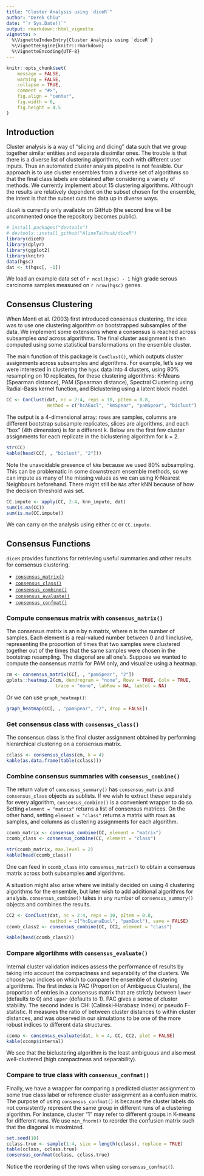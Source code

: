 ```yaml
---
title: "Cluster Analysis using `diceR`"
author: "Derek Chiu"
date: "`r Sys.Date()`"
output: rmarkdown::html_vignette
vignette: >
  %\VignetteIndexEntry{Cluster Analysis using `diceR`}
  %\VignetteEngine{knitr::rmarkdown}
  %\VignetteEncoding{UTF-8}
---
```


```r
knitr::opts_chunk$set(
	message = FALSE,
	warning = FALSE,
	collapse = TRUE,
	comment = "#>",
	fig.align = "center",
	fig.width = 6,
	fig.height = 4.5
)
```

## Introduction

Cluster analysis is a way of "slicing and dicing" data such that we group together similar entities and separate dissimilar ones. The trouble is that there is a diverse list of clustering algorithms, each with different user inputs. Thus an automated cluster analysis pipeline is not feasible. Our approach is to use cluster ensembles from a diverse set of algorithms so that the final class labels are obtained after considering a variety of methods. We currently implement about 15 clustering algorithms. Although the results are relatively dependent on the subset chosen for the ensemble, the intent is that the subset cuts the data up in diverse ways.

`diceR` is currently only available on GitHub (the second line will be uncommented once the repository becomes public).

```r
# install.packages("devtools")
# devtools::install_github("AlineTalhouk/diceR")
library(diceR)
library(dplyr)
library(ggplot2)
library(knitr)
data(hgsc)
dat <- t(hgsc[, -1])
```

We load an example data set of `r ncol(hgsc) - 1` high grade serous carcinoma samples measured on `r nrow(hgsc)` genes.

## Consensus Clustering

When Monti et al. (2003) first introduced consensus clustering, the idea was to use one clustering algorithm on bootstrapped subsamples of the data. We implement some extensions where a consensus is reached across subsamples *and* across algorithms. The final cluster assignment is then computed using some statistical transformations on the ensemble cluster.

The main function of this package is `ConClust()`, which outputs cluster assignments across subsamples and algorithms. For example, let's say we were interested in clustering the `hgsc` data into 4 clusters, using 80% resampling on 10 replicates, for these clustering algorithms: K-Means (Spearman distance), PAM (Spearman distance), Spectral Clustering using Radial-Basis kernel function, and Biclustering using a latent block model.

```r
CC <- ConClust(dat, nc = 2:4, reps = 10, pItem = 0.8,
               method = c("hcAEucl", "kmSpear", "pamSpear", "biclust"), save = FALSE)
```

The output is a 4-dimensional array: rows are samples, columns are different bootstrap subsample replicates, slices are algorithms, and each "box" (4th dimension) is for a different k. Below are the first few cluster assignments for each replicate in the biclustering algorithm for k = 2.

```r
str(CC)
kable(head(CC[, , "biclust", "2"]))
```

Note the unavoidable presence of `NA`s because we used 80% subsampling. This can be problematic in some downstream ensemble methods, so we can impute as many of the missing values as we can using K-Nearest Neighbours beforehand. There might still be `NA`s after kNN because of how the decision threshold was set.

```r
CC.impute <- apply(CC, 2:4, knn_impute, dat)
sum(is.na(CC))
sum(is.na(CC.impute))
```

We can carry on the analysis using either `CC` or `CC.impute`.

## Consensus Functions

`diceR` provides functions for retrieving useful summaries and other results for consensus clustering.

- [`consensus_matrix()`](#compute-consensus-matrix-with-consensus_matrix)
- [`consensus_class()`](#get-consensus-class-with-consensus_class)
- [`consensus_combine()`](#combine-consensus-summaries-with-consensus_combine)
- [`consensus_evaluate()`](#compare-algortihms-with-consensus_evaluate)
- [`consensus_confmat()`](#compare-to-true-class-with-consensus_confmat)

### Compute consensus matrix with `consensus_matrix()`

The consensus matrix is an n by n matrix, where n is the number of samples. Each element is a real-valued number between 0 and 1 inclusive, representing the proportion of times that two samples were clustered together out of the times that the same samples were chosen in the bootstrap resampling. The diagonal are all one's. Suppose we wanted to compute the consensus matrix for PAM only, and visualize using a heatmap.

```r
cm <- consensus_matrix(CC[, , "pamSpear", "2"])
gplots::heatmap.2(cm, dendrogram = "none", Rowv = TRUE, Colv = TRUE,
                  trace = "none", labRow = NA, labCol = NA)
```

Or we can use `graph_heatmap()`:

```r
graph_heatmap(CC[, , "pamSpear", "2", drop = FALSE])
```

### Get consensus class with `consensus_class()`

The consensus class is the final cluster assignment obtained by performing hierarchical clustering on a consensus matrix.

```r
cclass <- consensus_class(cm, k = 4)
kable(as.data.frame(table(cclass)))
```

### Combine consensus summaries with `consensus_combine()`

The return value of `consensus_summary()` has `consensus_matrix` and `consensus_class` objects as sublists. If we wish to extract these separately for every algorithm, `consensus_combine()` is a convenient wrapper to do so. Setting `element = "matrix"` returns a list of consensus matrices. On the other hand, setting `element = "class"` returns a matrix with rows as samples, and columns as clustering assignments for each algorithm.

```r
ccomb_matrix <- consensus_combine(CC, element = "matrix")
ccomb_class <- consensus_combine(CC, element = "class")
```

```r
str(ccomb_matrix, max.level = 2)
kable(head(ccomb_class))
```

One can feed in `ccomb_class` into `consensus_matrix()` to obtain a consensus matrix across both subsamples **and** algorithms.

A situation might also arise where we initially decided on using 4 clustering algorithms for the ensemble, but later wish to add additional algorithms for analysis. `consensus_combine()` takes in any number of `consensus_summary()` objects and combines the results.

```r
CC2 <- ConClust(dat, nc = 2:4, reps = 10, pItem = 0.8,
                method = c("hcDianaEucl", "pamEucl"), save = FALSE)
ccomb_class2 <- consensus_combine(CC, CC2, element = "class")
```

```r
kable(head(ccomb_class2))
```

### Compare algortihms with `consensus_evaluate()`

Internal cluster validation indices assess the performance of results by taking into account the compactness and separability of the clusters. We choose two indices on which to compare the ensemble of clustering algorithms. The first index is PAC (Proportion of Ambiguous Clusters), the proportion of entries in a consensus matrix that are strictly between `lower` (defaults to 0) and `upper` (defaults to 1). PAC gives a sense of cluster stability. The second index is CHI (Calinski-Harabasz Index) or pseudo F-statistic. It measures the ratio of between cluster distances to within cluster distances, and was observed in our simulations to be one of the more robust indices to different data structures.

```r
ccomp <- consensus_evaluate(dat, k = 4, CC, CC2, plot = FALSE)
kable(ccomp$internal)
```

We see that the biclustering algorithm is the least ambiguous and also most well-clustered (high compactness and separability).

### Compare to true class with `consensus_confmat()`

Finally, we have a wrapper for comparing a predicted cluster assignment to some true class label or reference cluster assignment as a confusion matrix. The purpose of using `consensus_confmat()` is because the cluster labels do not consistently represent the same group in different runs of a clustering algorithm. For instance, cluster "1" may refer to different groups in K-means for different runs. We use `min_fnorm()` to reorder the confusion matrix such that the diagonal is maximized.

```r
set.seed(10)
cclass.true <- sample(1:4, size = length(cclass), replace = TRUE)
table(cclass, cclass.true)
consensus_confmat(cclass, cclass.true)
```

Notice the reordering of the rows when using `consensus_confmat()`.
